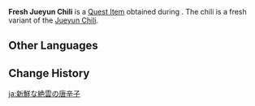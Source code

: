 {{About|the quest item in Barbara's hangout|a disambiguation|Jueyun Chili (Disambiguation)}}
{{Item Infobox
|id           = 100745
|image        = Item Fresh Jueyun Chili.png
|description  = A very fresh Jueyun Chili. It seems to be of very high-quality...
|type         = Quest Items
|source       = [[The First Chilibrew Ingredient]]
|quest        = The First Chilibrew Ingredient
|related_type = Variant
|related_item = Jueyun Chili
}}
'''Fresh Jueyun Chili''' is a [[Quest Item]] obtained during {{Quest|The First Chilibrew Ingredient}}. The chili is a fresh variant of the [[Jueyun Chili]].

==Other Languages==
{{Other Languages
|default_hidden = 1
|en      = Fresh Jueyun Chili
|zhs     = 新鲜的绝云椒椒
|zhs_rm  = Xīnxiān de Juéyún Jiāojiāo
|zht     = 新鮮的絕雲椒椒
|zht_rm  = Xīnxiān de Juéyún Jiāojiāo
|ja      = 新鮮な絶雲の唐辛子
|ja_rm   = Shinsen-na Zetsuun no Tougarashi
|ko      = 신선한 절운고추
|ko_rm   = Sinseonhan Jeorun Gochu
|es      = Chile de Jueyun fresco
|fr      = Piment de Jueyun frais
|ru      = Свежий заоблачный перчик
|th      = Jueyun Chili สด ๆ
|th_rm   = Jueyun Chili Sot-Sot
|vi      = Ớt Tuyệt Vân Tươi
|de      = Frische Jueyun-Peperoni
|id      = Jueyun Chili Segar
|pt      = Pimenta de Jueyun Fresca
|tr      = Taze Jueyun Biberi
|it      = Peperoncino di Jueyun fresco
}}

==Change History==
{{Change History|1.4}}

[[ja:新鮮な絶雲の唐辛子]]